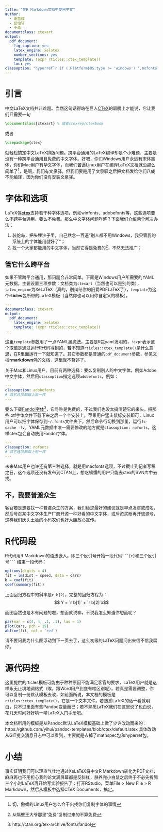 ```yaml
---
title: "在R Markdown文档中使用中文"
author:
  - 谢益辉
  - 邱怡轩
  - 于淼
documentclass: ctexart
output:
  pdf_document:
    fig_caption: yes
    latex_engine: xelatex
    number_sections: yes
    template: !expr rticles::ctex_template()
    toc: yes
classoption: "hyperref`r if (.Platform$OS.type != 'windows') ',nofonts'`"
---
```


# 引言

中文LaTeX文档并非难题。当然这句话得站在巨人[CTeX](http://ctex.org)的肩膀上才能说，它让我们只需要一句

```latex
\documentclass{ctexart} % 或者ctexrep/ctexbook
```

或者

```latex
\usepackage{ctex}
```

就轻松搞定中文LaTeX排版问题。跨平台通用的LaTeX编译却是个小难题，主要是没有一种跨平台通用且免费的中文字体。好吧，你们Windows用户永远有宋体黑体，你们Mac用户有华文字体，而我们苦逼Linux用户在编译LaTeX文档就没那么简单了^[切，傲娇的Linux用户怎么会干出找你们复制字体的事情]，是啊，我们有文泉驿，但我们要是用了文泉驿之后把文档发给你们八成不能编译，因为你们没有安装文泉驿。

# 字体和选项

LaTeX包[**ctex**](http://ctan.org/pkg/ctex)支持若干种字体选项，例如winfonts、adobefonts等，这些选项要么不跨平台通用，要么不免费。那么中文字体问题咋整？下面我们介绍两个解决办法：

1. 装鸵鸟，把头埋沙子里，自己默念一百遍“别人都不用Windows，我只管我的系统上的字体能用就好了”；
2. 找一个大家都能用的中文字体，当然它得是免费的^[从隔壁王大爷那里“免费”复制过来的不算免费]，不然无法推广；

## 管它什么跨平台

如果不管跨平台通用，那问题会非常简单。下面是Windows用户所需要的YAML元数据，主要设置三项参数：文档类为`ctexart`（当然也可以是别的类），`latex_engine`为XeLaTeX（真的，别纠结你的旧爱PDFLaTeX了），`template`为这个**rticles**包所带的LaTeX模板（当然你也可以用你自定义的模板）。

```yaml
---
documentclass: ctexart
output:
  pdf_document:
    latex_engine: xelatex
    template: !expr rticles::ctex_template()
---
```

这里`template`参数用了一点YAML黑魔法，主要是R包yaml发明的，`!expr`表示这个取值是通过运行R代码得到的，若不知道`rticles::ctex_template()`是什么意思，在R里面运行一下就知道了。其它参数都是普通的`pdf_document`参数，参见文档**rmarkdown**包的文档，这里就不赘述了。

关于Mac和Linux用户，目前有两种选择：要么复制别人的中文字体，例如Adobe中文字体，然后用`classoption`指定选项`adobefonts`，例如：

```yaml
---
classoption: adobefonts
# 其它选项都跟上面一样
---
```

要么下载[Fandol字体](http://ctan.org/pkg/fandol)^[http://ctan.org/tex-archive/fonts/fandol]，它号称是免费的，不过我们也没太搞清楚它的来头。把那些.otf字体文件下载下来之后一个个安装上，苹果用户猛击鼠标安装即可，Linux用户可以把字体保存到`~/.fonts`文件夹下，然后命令行切换到那里，运行`fc-cache -fv`。YAML元数据中唯一需要修改的地方就是`classoption: nofonts`，这样ctex包会自动使用Fandol字体。

```yaml
---
classoption: nofonts
# 其它选项都跟上面一样
---
```

未来Mac用户也许还有第三种选择，就是用macfonts选项，不过截止到记者写稿之日，这个选项还没有发布到CTAN上，想吃螃蟹的用户只能去ctex的SVN库中去找。

## 不，我要普渡众生

客官若是想要找一种普渡众生的方案，我们给您最好的建议就是早点发财或成名，然后号召某中文字体生产厂商开源一种好看的中文字体，或斥资买断再开彼源兮，这样我们灰头土脸的小码农们也好大胆放心宣传。

# R代码段

R代码用R Markdown的语法嵌入，即三个反引号开始一段代码```` ```{r} ````和三个反引号```` ``` ```` 结束一段代码：

```r
options(digits = 4)
fit = lm(dist ~ speed, data = cars)
b = coef(fit)
coef(summary(fit))
```

上面回归方程中的斜率是`r b[2]`，完整的回归方程为：$$ Y = `r b[1]` + `r b[2]`x$$

画图当然也是木有问题的啦，想画就说嘛，不说我怎么知道你想画呢？

```r
par(mar = c(4, 4, .1, .1), las = 1)
plot(cars, pch = 19)
abline(fit, col = 'red')
```

请不要问我为什么图浮动到下一页去了，这么初级的LaTeX问题问出来信不信我扁你。

# 源代码控

这里提供的rticles模板可能由于种种原因不能满足客官的要求，LaTeX用户就是这样永无止境地调格式（唉，跟Word用户到底有啥区别呢）。若真是需要调整，你可以复制一份默认模板去改，如前面所说，本文档的模板是`rticles::ctex_template()`，它是一个文本文件。若熟悉LaTeX的话一看就明白，只不过里面有些Pandoc变量而已；若不熟悉LaTeX我们在这里说了也白说，花几天时间好好啃一啃LaTeX入门手册吧。

本文档所用的模板是从Pandoc默认LaTeX模板基础上做了少许改动而来的：https://github.com/yihui/pandoc-templates/blob/ctex/default.latex 具体改动从GIT提交消息日志中可以看到，主要就是去掉了mathspec包和hyperref包。

# 小结

事实证明我们可以理直气壮地通过XeLaTeX将中文R Markdown转化为PDF文档，麻麻再也不用担心我的论文满屏幕都是反斜杠，朕养完小白鼠之后终于不必先折腾三个小时LaTeX再开始写实验报告了：打开RStudio，菜单File > New File > R Markdown，然后从模板中选择CTeX Documents，搞定。
